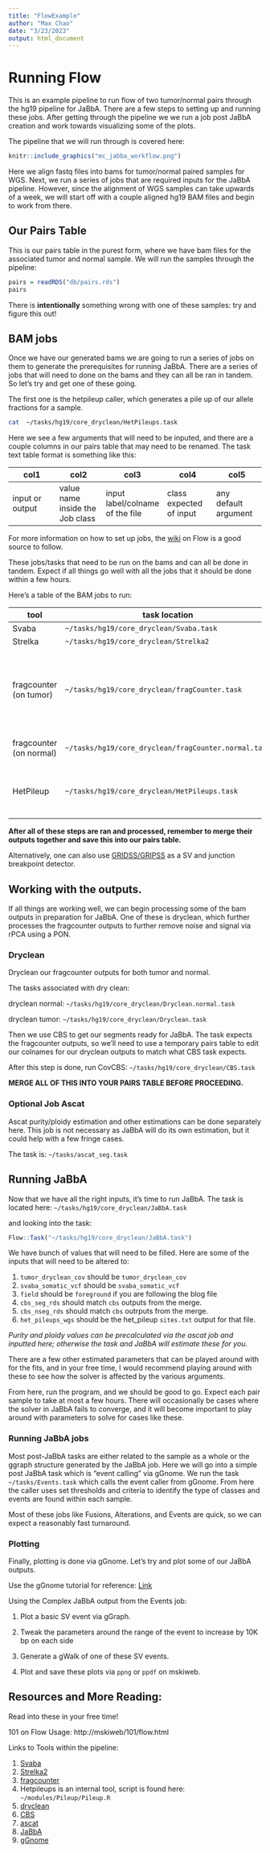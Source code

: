 ```yaml
---
title: "FlowExample"
author: "Max Chao"
date: "3/23/2023"
output: html_document
---
```


# Running Flow

This is an example pipeline to run flow of two tumor/normal pairs through the hg19
pipeline for JaBbA. There are a few steps to setting up and running these jobs.
After getting through the pipeline we we run a job post JaBbA creation and work
towards visualizing some of the plots.

The pipeline that we will run through is covered here:
```r
knitr::include_graphics("mc_jabba_workflow.png")
```

Here we align fastq files into bams for tumor/normal paired samples for WGS. Next,
we run a series of jobs that are required inputs for the JaBbA pipeline. 
However, since the alignment of WGS samples can take upwards of a week, we will start off with a couple aligned hg19 BAM files and begin to work from there.

## Our Pairs Table

This is our pairs table in the purest form, where we have bam files for the associated
tumor and normal sample. We will run the samples through the pipeline:

```r
pairs = readRDS("db/pairs.rds")
pairs
```

There is **intentionally** something wrong with one of these samples: try and figure
this out!

## BAM jobs

Once we have our generated bams we are going to run a series of jobs on them to generate
the prerequisites for running JaBbA. There are a series of jobs that will need to done on the bams and they can all be ran in tandem.
So let's try and get one of these going.

The first one is the hetpileup caller, which generates a pile up of our allele fractions
for a sample.

```bash
cat  ~/tasks/hg19/core_dryclean/HetPileups.task
```

Here we see a few arguments that will need to be inputed, and there are a couple 
columns in our pairs table that may need to be renamed. The task text table format is something
like this:

|col1|col2|col3|col4|col5|
|---|---|---|---|---|
|input or output|value name inside the Job class| input label/colname of the file| class expected of input| any default argument|


For more information on how to set up jobs, the [wiki](http://mskiweb/101/flow.html) on Flow is a good
source to follow.

These jobs/tasks that need to be run on the bams and can all be done in tandem. Expect
if all things go well with all the jobs that it should be done within a few hours.

Here's a table of the BAM jobs to run:

|tool|task location|description|
|---|---|---|
|Svaba|`~/tasks/hg19/core_dryclean/Svaba.task`|SV caller|
|Strelka|`~/tasks/hg19/core_dryclean/Strelka2`|SNV caller|
|fragcounter (on tumor)|`~/tasks/hg19/core_dryclean/fragCounter.task`|fragment counting across the genome with GC and mappability corrections|
|fragcounter (on normal)|`~/tasks/hg19/core_dryclean/fragCounter.normal.task`|same as above but for normal|
|HetPileup|`~/tasks/hg19/core_dryclean/HetPileups.task`|Get allele fractions for het sites across genome|

**After all of these steps are ran and processed, remember to merge their outputs together and
save this into our pairs table.**

Alternatively, one can also use [GRIDSS/GRIPSS](https://github.com/PapenfussLab/gridss) as a 
SV and junction breakpoint detector.

## Working with the outputs.

If all things are working well, we can begin processing some of the bam outputs in
preparation for JaBbA. One of these is dryclean, which further processes the fragcounter
outputs to further remove noise and signal via rPCA using a PON.

### Dryclean

Dryclean our fragcounter outputs for both tumor and normal.


The tasks associated with dry clean:

dryclean normal: `~/tasks/hg19/core_dryclean/Dryclean.normal.task`

dryclean tumor: `~/tasks/hg19/core_dryclean/Dryclean.task`


Then we use CBS to get our segments ready for JaBbA. The task expects the fragcounter outputs, so we'll need to use a temporary pairs table to edit our colnames for our dryclean outputs to match what CBS task expects.

After this step is done, run CovCBS: `~/tasks/hg19/core_dryclean/CBS.task`

**MERGE ALL OF THIS INTO YOUR PAIRS TABLE BEFORE PROCEEDING.**

### Optional Job Ascat

Ascat purity/ploidy estimation and other estimations can be done separately here.
This job is not necessary as JaBbA will do its own estimation, but it could help
with a few fringe cases.

The task is: `~/tasks/ascat_seg.task`

## Running JaBbA

Now that we have all the right inputs, it's time to run JaBbA.
The task is located here: `~/tasks/hg19/core_dryclean/JaBbA.task`

and looking into the task:

```r
Flow::Task("~/tasks/hg19/core_dryclean/JaBbA.task")
```

We have bunch of values that will need to be filled. Here are some of the inputs
that will need to be altered to:

1. `tumor_dryclean_cov` should be `tumor_dryclean_cov`
2. `svaba_somatic_vcf` should be `svaba_somatic_vcf`
3. `field` should be `foreground` if you are following the blog file
4. `cbs_seg_rds` should match `cbs` outputs from the merge.
5. `cbs_nseg_rds` should match `cbs` outrputs from the merge.
6. `het_pileups_wgs` should be the het_pileup `sites.txt` output for that file.

*Purity and ploidy values can be precalculated via the ascat job and inputted here; otherwise
the task and JaBbA will estimate these for you.*

There are a few other estimated parameters that can be played around with for the fits,
and in your free time, I would recommend playing around with these to see how the solver
is affected by the various arguments.

From here, run the program, and we should be good to go. Expect each pair sample
to take at most a few hours. There will occasionally be cases where the solver in 
JaBbA fails to converge, and it will become important to play around with parameters
to solve for cases like these.

### Running JaBbA jobs

Most post-JaBbA tasks are either related to the sample as a whole or the ggraph
structure generated by the JaBbA job. Here we will go into a simple post JaBbA task
which is "event calling" via gGnome. We run the task `~/tasks/Events.task` which calls
 the event caller from gGnome. From here the caller uses set thresholds and criteria
 to identify the type of classes and events are found within each sample.
 
 Most of these jobs like Fusions, Alterations, and Events are quick, so we can expect
a reasonably fast turnaround.

### Plotting

Finally, plotting is done via gGnome. Let's try and plot some of our JaBbA outputs.

Use the gGnome tutorial for reference: [Link](http://mskilab.com/gGnome/tutorial.html#Classifying_SV_events)

Using the Complex JaBbA output from the Events job:

1. Plot a basic SV event via gGraph.

2. Tweak the parameters around the range of the event to increase by 10K bp on each side

3. Generate a gWalk of one of these SV events.

4. Plot and save these plots via `ppng` or `ppdf` on mskiweb.

## Resources and More Reading:

Read into these in your free time!

101 on Flow Usage: http://mskiweb/101/flow.html

Links to Tools within the pipeline:

1. [Svaba](https://github.com/walaj/svaba)
2. [Strelka2](https://github.com/Illumina/strelka)
3. [fragcounter](https://github.com/mskilab/fragCounter)
4. Hetpileups is an internal tool, script is found here: ` ~/modules/Pileup/Pileup.R`
5. [dryclean](https://github.com/mskilab/dryclean)
6. [CBS](https://cran.r-project.org/web/packages/PSCBS/vignettes/CBS.pdf)
7. [ascat](https://github.com/VanLoo-lab/ascat)
8. [JaBbA](https://github.com/mskilab/JaBbA)
9. [gGnome](https://github.com/mskilab/gGnome)
